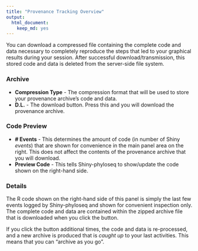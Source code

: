 ```yaml
---
title: "Provenance Tracking Overview"
output:
  html_document:
    keep_md: yes
---
```


You can download a compressed file containing
the complete code and data necessary
to completely reproduce the steps 
that led to your graphical results
during your session.
After successful download/transmission,
this stored code and data is deleted from the server-side file system.

### Archive

- **Compression Type** - The compression format that will be used to store
your provenance archive's code and data.
- **D.L.** - The download button. Press this and you will download the provenance archive.

### Code Preview

- **# Events** - This determines the amount of code (in number of Shiny *events*) 
that are shown for convenience in the main panel area on the right. 
This does not affect the contents of the provenance archive that you will download.
- **Preview Code** - This tells Shiny-phyloseq to show/update the code
shown on the right-hand side.

### Details

The R code shown on the right-hand side of this panel
is simply the last few events logged by Shiny-phyloseq
and shown for convenient inspection only. 
The complete code and data are contained
within the zipped archive file that is downloaded
when you click the button.

If you click the button additional times,
the code and data is re-processed,
and a new archive is produced that is *caught up*
to your last activities.
This means that you can "archive as you go".
